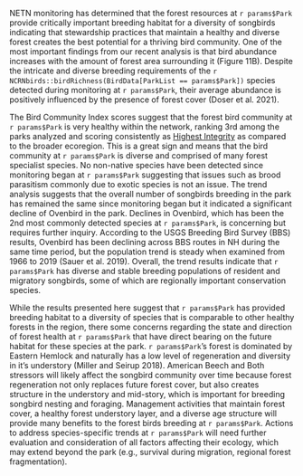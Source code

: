 NETN monitoring has determined that the forest resources at `r params$Park` provide critically important breeding habitat for a diversity of songbirds indicating that stewardship practices that maintain a healthy and diverse forest creates the best potential for a thriving bird community. One of the most important findings from our recent analysis is that bird abundance increases with the amount of forest area surrounding it (Figure 11B). Despite the intricate and diverse breeding requirements of the `r NCRNbirds::birdRichness(BirdData[ParkList == params$Park])` species detected during monitoring at `r params$Park`, their average abundance is positively influenced by the presence of forest cover (Doser et al. 2021).

The Bird Community Index scores suggest that the forest bird community at `r params$Park` is very healthy within the network, ranking 3rd among the parks analyzed and scoring consistently as <ins>Highest Integrity</ins> as compared to the broader ecoregion. This is a great sign and means that the bird community at `r params$Park` is diverse and comprised of many forest specialist species. No non-native species have been detected since monitoring began at `r params$Park` suggesting that issues such as brood parasitism commonly due to exotic species is not an issue. The trend analysis suggests that the overall number of songbirds breeding in the park has remained the same since monitoring began but it indicated a significant decline of Ovenbird in the park. Declines in Ovenbird, which has been the 2nd most commonly detected species at `r params$Park`, is concerning but requires further inquiry. According to the USGS Breeding Bird Survey (BBS) results, Ovenbird has been declining across BBS routes in NH during the same time period, but the population trend is steady when examined from 1966 to 2019 (Sauer et al. 2019). Overall, the trend results indicate that `r params$Park` has diverse and stable breeding populations of resident and migratory songbirds, some of which are regionally important conservation species. 

While the results presented here suggest that `r params$Park` has provided breeding habitat to a diversity of species that is comparable to other healthy forests in the region, there some concerns regarding the state and direction of forest health at `r params$Park` that have direct bearing on the future habitat for these species at the park. `r params$Park`'s forest is dominated by Eastern Hemlock and naturally has a low level of regeneration and diversity in it's understory (Miller and Seirup 2018). American Beech and Both stressors will likely affect the songbird community over time because forest regeneration not only replaces future forest cover, but also creates structure in the understory and mid-story, which is important for breeding songbird nesting and foraging. Management activities that maintain forest cover, a healthy forest understory layer, and a diverse age structure will provide many benefits to the forest birds breeding at `r params$Park`. Actions to address species-specific trends at `r params$Park` will need further evaluation and consideration of all factors affecting their ecology, which may extend beyond the park (e.g., survival during migration, regional forest fragmentation).